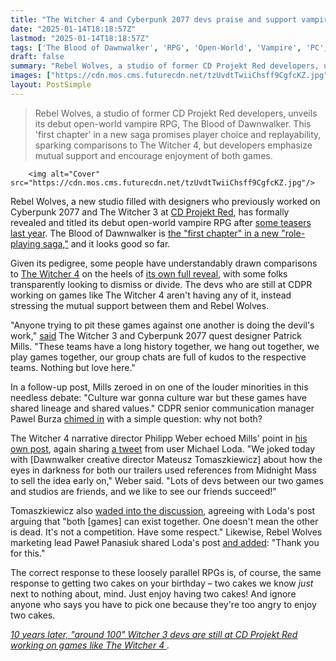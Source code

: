 ```yaml
---
title: "The Witcher 4 and Cyberpunk 2077 devs praise and support vampire RPG from former CDPR staff: 'These games have shared lineage and shared values'"
date: "2025-01-14T18:18:57Z"
lastmod: "2025-01-14T18:18:57Z"
tags: ['The Blood of Dawnwalker', 'RPG', 'Open-World', 'Vampire', 'PC', 'Consoles', 'The Witcher 4', 'Rebel Wolves', 'CD Projekt Red']
draft: false
summary: "Rebel Wolves, a studio of former CD Projekt Red developers, unveils its debut open-world vampire RPG, The Blood of Dawnwalker.  This 'first chapter' in a new saga promises player choice and replayability, sparking comparisons to The Witcher 4, but developers emphasize mutual support and encourage enjoyment of both games."
images: ["https://cdn.mos.cms.futurecdn.net/tzUvdtTwiiChsff9CgfcKZ.jpg"]
layout: PostSimple
---
```

> Rebel Wolves, a studio of former CD Projekt Red developers, unveils its debut open-world vampire RPG, The Blood of Dawnwalker.  This 'first chapter' in a new saga promises player choice and replayability, sparking comparisons to The Witcher 4, but developers emphasize mutual support and encourage enjoyment of both games.


        <img alt="Cover" src="https://cdn.mos.cms.futurecdn.net/tzUvdtTwiiChsff9CgfcKZ.jpg"/>
        
Rebel Wolves, a new studio filled with designers who previously worked on Cyberpunk 2077 and The Witcher 3 at [CD Projekt Red](https://www.gamesradar.com/tag/cd-projekt-red/), has formally revealed and titled its debut open-world vampire RPG after [some teasers last year](https://www.gamesradar.com/former-cdpr-devs-confirm-their-new-games-title-with-a-vampire-themed-reveal-that-evokes-the-witcher-games-they-used-to-work-on/). The Blood of Dawnwalker is [the "first chapter" in a new "role-playing saga,"](https://www.gamesradar.com/as-their-new-rpg-enters-alpha-former-witcher-3-and-cyberpunk-devs-are-aiming-for-a-game-filled-with-player-choice-and-replayability/) and it looks good so far.

Given its pedigree, some people have understandably drawn comparisons to [The Witcher 4](https://www.gamesradar.com/games/the-witcher/the-witcher-4-guide/) on the heels of [its own full reveal](https://www.gamesradar.com/games/the-witcher/first-look-at-the-witcher-4-shows-ciri-is-the-star-but-that-sure-sounds-like-geralt-at-the-end-to-me/), with some folks transparently looking to dismiss or divide. The devs who are still at CDPR working on games like The Witcher 4 aren't having any of it, instead stressing the mutual support between them and Rebel Wolves.

"Anyone trying to pit these games against one another is doing the devil's work," [said](https://x.com/PKernaghan/status/1879173039293952028) The Witcher 3 and Cyberpunk 2077 quest designer Patrick Mills. "These teams have a long history together, we hang out together, we play games together, our group chats are full of kudos to the respective teams. Nothing but love here."

In a follow-up post, Mills zeroed in on one of the louder minorities in this needless debate: "Culture war gonna culture war but these games have shared lineage and shared values." CDPR senior communication manager Pawel Burza [chimed in](https://x.com/pawelburza/status/1879164530032627793) with a simple question: why not both?

The Witcher 4 narrative director Philipp Weber echoed Mills' point in [his own post](https://x.com/PhiWeber/status/1879166279678116124), again sharing [a tweet](https://x.com/MichaelLoda/status/1878929028348105013) from user Michael Loda. "We joked today with [Dawnwalker creative director Mateusz Tomaszkiewicz] about how the eyes in darkness for both our trailers used references from Midnight Mass to sell the idea early on," Weber said. "Lots of devs between our two games and studios are friends, and we like to see our friends succeed!"

Tomaszkiewicz also [waded into the discussion](https://x.com/MTomaszkiewicz/status/1879154340855951786), agreeing with Loda's post arguing that "both [games] can exist together. One doesn't mean the other is dead. It's not a competition. Have some respect." Likewise, Rebel Wolves marketing lead Paweł Panasiuk shared Loda's post [and added](https://x.com/pawpanasiuk/status/1879163891277770947): "Thank you for this."

The correct response to these loosely parallel RPGs is, of course, the same response to getting two cakes on your birthday – two cakes we know *just* next to nothing about, mind. Just enjoy having two cakes! And ignore anyone who says you have to pick one because they're too angry to enjoy two cakes.

[<em>10 years later, "around 100" Witcher 3 devs are still at CD Projekt Red working on games like The Witcher 4 </em>](https://www.gamesradar.com/games/the-witcher/10-years-later-around-100-witcher-3-devs-are-still-at-cd-projekt-red-working-on-games-like-the-witcher-4/)*.*
        
